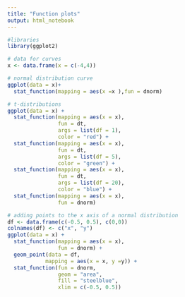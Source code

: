 ```yaml
---
title: "Function plots"
output: html_notebook
---
```

```r
#libraries
library(ggplot2)
```


```r
# data for curves
x <- data.frame(x = c(-4,4))
```


```r
# normal distribution curve
ggplot(data = x)+
  stat_function(mapping = aes(x =x ),fun = dnorm)
```

```r
# t-distributions
ggplot(data = x) +
  stat_function(mapping = aes(x = x),
                fun = dt, 
                args = list(df = 1),
                color = "red") +
  stat_function(mapping = aes(x = x),
                fun = dt,
                args = list(df = 5),
                color = "green") +
  stat_function(mapping = aes(x = x),
                fun = dt,
                args = list(df = 20),
                color = "blue") +
  stat_function(mapping = aes(x = x),
                fun = dnorm)

```

```r
# adding points to the x axis of a normal distribution
df <- data.frame(c(-0.5, 0.5), c(0,0))
colnames(df) <- c("x", "y")
ggplot(data = x) +
  stat_function(mapping = aes(x = x),
                fun = dnorm) +
  geom_point(data = df,
            mapping = aes(x = x, y =y)) +
  stat_function(fun = dnorm,
                geom = "area",
                fill = "steelblue",
                xlim = c(-0.5, 0.5))
  
```

